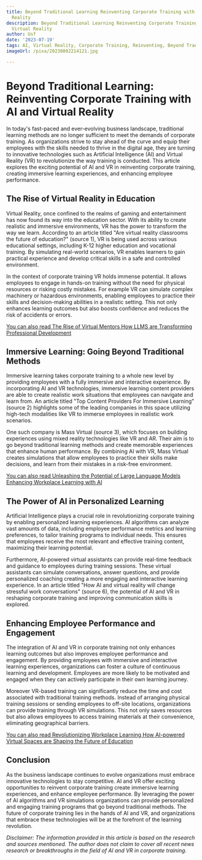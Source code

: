 ```yaml
---
title: Beyond Traditional Learning Reinventing Corporate Training with AI and Virtual
  Reality
description: Beyond Traditional Learning Reinventing Corporate Training with AI and
  Virtual Reality
author: Usf
date: '2023-07-19'
tags: AI, Virtual Reality, Corporate Training, Reinventing, Beyond Traditional Learning
imageUrl: /pixa/20230802214121.jpg

---
```

# Beyond Traditional Learning: Reinventing Corporate Training with AI and Virtual Reality

In today's fast-paced  and ever-evolving business landscape,  traditional learning methods are no longer sufficient to meet the demands of corporate training. As organizations strive to stay ahead of the curve and  equip their employees with the skills  needed to thrive in the  digital age,  they  are turning  to innovative technologies such as Artificial Intelligence  (AI) and Virtual Reality (VR) to revolutionize the way training is conducted. This article explores the exciting potential of AI and VR  in reinventing corporate training, creating immersive learning experiences, and enhancing employee performance.

##  The Rise of Virtual Reality  in Education

Virtual Reality, once confined to the realms of gaming and entertainment has now found  its way into the education sector. With its ability to  create realistic  and immersive environments,  VR has the power to transform the way we learn. According to an article titled "Are virtual reality classrooms the future  of education?" (source 1),  VR is being used across various educational settings,  including K-12 higher education and vocational training. By simulating real-world scenarios, VR enables learners to gain practical experience and  develop critical skills  in a safe and controlled environment.

In the context of corporate training VR holds immense potential. It allows employees to engage in hands-on training without the need for physical resources or risking costly mistakes. For example VR can simulate complex machinery  or hazardous environments, enabling employees to practice their  skills and decision-making abilities  in a realistic setting. This not only enhances learning  outcomes but also boosts confidence and reduces the risk of accidents or errors.

[You can also read The Rise of Virtual  Mentors How LLMS  are Transforming Professional Development](The%20Rise%20of%20Virtual%20Mentors%20How%20LLMS%20are%20Transforming%20Professional%20Development)


## Immersive Learning:  Going Beyond Traditional Methods

Immersive learning takes corporate training to a whole new level by providing employees with a fully immersive and interactive  experience. By incorporating AI and VR technologies, immersive learning content  providers are able  to create realistic work  situations that employees can navigate and learn from. An article titled  "Top Content Providers For Immersive Learning" (source 2) highlights some of  the leading companies in this space utilizing high-tech modalities like VR to immerse employees  in realistic work  scenarios.

One such company is Mass Virtual (source 3), which focuses on building experiences using mixed reality technologies  like  VR and AR. Their aim is to  go beyond traditional learning methods and create memorable experiences that enhance human performance. By combining AI with VR, Mass Virtual  creates simulations that allow employees to  practice  their skills  make decisions, and learn from  their mistakes in a risk-free environment.

[You can also read Unleashing the Potential of Large Language Models Enhancing  Workplace Learning with AI](Unleashing%20the%20Potential%20of%20Large%20Language%20Models%20Enhancing%20Workplace%20Learning%20with%20AI)


## The Power of AI in Personalized Learning

Artificial  Intelligence plays  a crucial role  in revolutionizing corporate training by  enabling personalized learning experiences. AI algorithms can analyze vast amounts of data, including  employee performance metrics and  learning preferences, to tailor training programs to individual needs. This ensures that  employees  receive the most relevant and effective training content, maximizing their learning potential.

Furthermore, AI-powered virtual assistants can provide real-time feedback and guidance to employees during training sessions.  These virtual  assistants can simulate conversations, answer questions, and provide personalized coaching creating a more engaging and interactive learning  experience. In an article titled "How  AI and virtual  reality will change stressful work conversations" (source 6), the potential of AI and VR  in reshaping corporate training and improving communication skills is explored.

## Enhancing Employee Performance  and  Engagement

The  integration of AI and VR in  corporate training not only enhances learning outcomes but also improves employee performance and engagement. By providing employees with immersive and interactive learning experiences, organizations can foster a culture of continuous learning and development. Employees  are more likely  to be  motivated and engaged when they can actively participate in their own learning journey.

Moreover VR-based training can significantly reduce the time and cost associated with traditional training methods. Instead of arranging physical training sessions or sending employees to off-site locations, organizations can provide training through VR simulations. This not only saves resources but also allows employees  to access  training  materials  at their convenience, eliminating geographical barriers.

[You can also read Revolutionizing Workplace Learning How AI-powered Virtual Spaces are Shaping the Future of Education](Revolutionizing%20Workplace%20Learning%20How%20AI-powered%20Virtual%20Spaces%20are%20Shaping%20the%20Future%20of%20Education)


## Conclusion

As the business  landscape continues to evolve organizations must embrace innovative technologies to stay competitive. AI and VR  offer exciting  opportunities to reinvent corporate  training create immersive learning experiences, and enhance employee performance.  By leveraging the power of AI algorithms and  VR simulations organizations can provide personalized and engaging training programs that go beyond traditional methods. The future  of corporate training lies in the  hands of AI and VR, and organizations that embrace these technologies will be at the forefront of the learning  revolution.

*Disclaimer: The information provided in this article is based on the research and sources mentioned. The author does not claim to cover all recent news research or breakthroughs in the field of AI  and VR in corporate  training.*